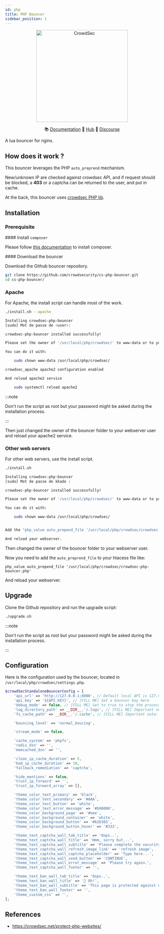 ```yaml
---
id: php
title: PHP Bouncer
sidebar_position: 1
---
```



<p align="center">
<img src={useBaseUrl('/img/crowdsec_bouncer_php.png')} alt="CrowdSec" title="CrowdSec" width="300" height="300" />
</p>

<p align="center">
&#x1F4DA; <a href="#installation/">Documentation</a>
&#x1F4A0; <a href="https://hub.crowdsec.net">Hub</a>
&#128172; <a href="https://discourse.crowdsec.net">Discourse </a>
</p>



A lua bouncer for nginx.

## How does it work ?

This bouncer leverages the PHP `auto_preprend` mechanism.

New/unknown IP are checked against crowdsec API, and if request should be blocked, a **403** or a captcha can be returned to the user, and put in cache.

At the back, this bouncer uses [crowdsec PHP lib](https://github.com/crowdsecurity/php-cs-bouncer).

## Installation

### Prerequisite

#### Install `composer`

Please follow [this documentation](https://getcomposer.org/download/) to install composer.

#### Download the bouncer

Download the Github bouncer repository.

```bash
git clone https://github.com/crowdsecurity/cs-php-bouncer.git
cd cs-php-bouncer/
```


### Apache

For Apache, the install script can handle most of the work.

```bash
./install.sh --apache  

Installing crowdsec-php-bouncer
[sudo] Mot de passe de <user>: 

crowdsec-php-bouncer installed successfully!

Please set the owner of '/usr/local/php/crowdsec/' to www-data or to your webserver owner.

You can do it with:

    sudo chown www-data /usr/local/php/crowdsec/

crowdsec_apache apache2 configuration enabled

And reload apache2 service

    sudo systemctl reload apache2

```

:::note

Don't run the script as root but your password might be asked during the installation process.

:::

Then just changed the owner of the bouncer folder to your webserver user and reload your apache2 service.

### Other web servers

For other web servers, use the install script.

```bash
./install.sh

Installing crowdsec-php-bouncer
[sudo] Mot de passe de kkado : 

crowdsec-php-bouncer installed successfully!

Please set the owner of '/usr/local/php/crowdsec/' to www-data or to your webserver owner.

You can do it with:

    sudo chown www-data /usr/local/php/crowdsec/


Add the "php_value auto_prepend_file '/usr/local/php/crowdsec/crowdsec-php-bouncer.php'" to your .htacess file.

And reload your webserver.

```

Then changed the owner of the bouncer folder to your webserver user.

Now you need to add the `auto_preprend_file` to your htacess file like:

```
php_value auto_prepend_file '/usr/local/php/crowdsec/crowdsec-php-bouncer.php'
```

And reload your webserver.

## Upgrade

Clone the Github repository and run the upgrade script:

```bash
./upgrade.sh
```

:::note

Don't run the script as root but your password might be asked during the installation process.

:::

## Configuration

Here is the configuration used by the bouncer, located in `/usr/local/php/crowdsec/settings.php`.

```php title=/usr/local/php/crowdsec/settings.php
$crowdSecStandaloneBouncerConfig = [
    'api_url' => 'http://127.0.0.1:8080', // Default local API is 127.0.0.1:8080. Example in the docker-compose dev context, use http://crowdsec:8080
    'api_key' => '${API_KEY}', // [FILL ME] Set a bouncer key here
    'debug_mode' => false, // [FILL ME] Set to true to stop the process and display errors if any
    'log_directory_path' => __DIR__.'/.logs', // [FILL ME] Important note: be sur this path won't be publicly accessible!
    'fs_cache_path' => __DIR__.'/.cache', // [FILL ME] Important note: be sur this path won't be publicly accessible!

    'bouncing_level' => 'normal_boucing',

    'stream_mode' => false,

    'cache_system' => 'phpfs',
    'redis_dsn' => '',
    'memcached_dsn' => '',

    'clean_ip_cache_duration' => 5,
    'bad_ip_cache_duration' => 10,
    'fallback_remediation' => 'captcha',

    'hide_mentions' => false,
    'trust_ip_forward' => '',
    'trust_ip_forward_array' => [],

    'theme_color_text_primary' => 'black',
    'theme_color_text_secondary' => '#AAA',
    'theme_color_text_button' => 'white',
    'theme_color_text_error_message' => '#b90000',
    'theme_color_background_page' => '#eee',
    'theme_color_background_container' => 'white',
    'theme_color_background_button' => '#626365',
    'theme_color_background_button_hover' => '#333',

    'theme_text_captcha_wall_tab_title' => 'Oops..',
    'theme_text_captcha_wall_title' => 'Hmm, sorry but...',
    'theme_text_captcha_wall_subtitle' => 'Please complete the security check.',
    'theme_text_captcha_wall_refresh_image_link' => 'refresh image',
    'theme_text_captcha_wall_captcha_placeholder' => 'Type here...',
    'theme_text_captcha_wall_send_button' => 'CONTINUE',
    'theme_text_captcha_wall_error_message' => 'Please try again.',
    'theme_text_captcha_wall_footer' => '',

    'theme_text_ban_wall_tab_title' => 'Oops..',
    'theme_text_ban_wall_title' => '🤭 Oh!',
    'theme_text_ban_wall_subtitle' => 'This page is protected against cyber attacks and your IP has been banned by our system.',
    'theme_text_ban_wall_footer' => '',
    'theme_custom_css' => '',
];

```


## References

- https://crowdsec.net/protect-php-websites/